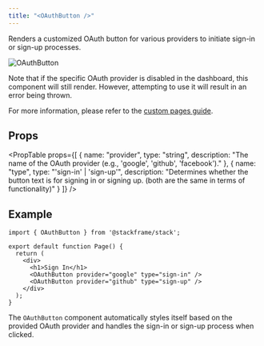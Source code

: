 ```yaml
---
title: "<OAuthButton />"
---
```


Renders a customized OAuth button for various providers to initiate sign-in or sign-up processes.

<div className="stack-white-image-showcase stack-50h">
  <img src="/imgs/oauth-button.png" alt="OAuthButton" className="stack-50h" />
</div>

Note that if the specific OAuth provider is disabled in the dashboard, this component will still render. However, attempting to use it will result in an error being thrown.

For more information, please refer to the [custom pages guide](../customization/custom-pages).

## Props

<PropTable
  props={[
    {
      name: "provider",
      type: "string",
      description: "The name of the OAuth provider (e.g., 'google', 'github', 'facebook')."
    },
    {
      name: "type",
      type: "'sign-in' | 'sign-up'",
      description: "Determines whether the button text is for signing in or signing up. (both are the same in terms of functionality)"
    }
  ]}
/>

## Example

```tsx
import { OAuthButton } from '@stackframe/stack';

export default function Page() {
  return (
    <div>
      <h1>Sign In</h1>
      <OAuthButton provider="google" type="sign-in" />
      <OAuthButton provider="github" type="sign-up" />
    </div>
  );
}

```

The `OAuthButton` component automatically styles itself based on the provided OAuth provider and handles the sign-in or sign-up process when clicked.
